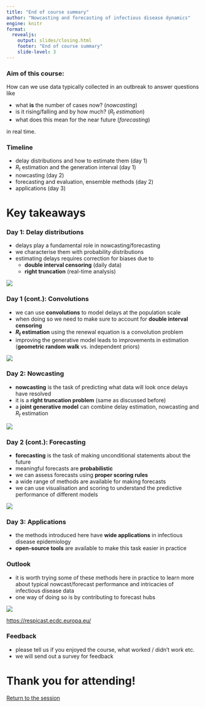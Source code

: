 ```yaml
---
title: "End of course summary"
author: "Nowcasting and forecasting of infectious disease dynamics"
engine: knitr
format:
  revealjs:
    output: slides/closing.html
    footer: "End of course summary"
    slide-level: 3
---
```


### Aim of this course:

How can we use data typically collected in an outbreak to answer questions like

- what **is** the number of cases now? (*nowcasting*)
- is it rising/falling and by how much? (*$R_t$ estimation*)
- what does this mean for the near future (*forecasting*)

in real time.

### Timeline

- delay distributions and how to estimate them (day 1)
- $R_t$ estimation and the generation interval (day 1)
- nowcasting (day 2)
- forecasting and evaluation, ensemble methods (day 2)
- applications (day 3)

# Key takeaways

### Day 1: Delay distributions {.smaller}

- delays play a fundamental role in nowcasting/forecasting
- we characterise them with probability distributions
- estimating delays requires correction for biases due to
  - **double interval censoring** (daily data)
  - **right truncation** (real-time analysis)
  
![](figures/truncation_final.png)

### Day 1 (cont.): Convolutions {.smaller}

- we can use **convolutions** to model delays at the population scale
- when doing so we need to make sure to account for **double interval censoring**
- **$R_t$ estimation** using the renewal equation is a convolution problem
- improving the generative model leads to improvements in estimation (**geometric random walk** vs. independent priors)

![](figures/r_convolution_sketch.png)

### Day 2: Nowcasting {.smaller}

- **nowcasting** is the task of predicting what data will look once delays have resolved
- it is a **right truncation problem** (same as discussed before)
- a **joint generative model** can combine delay estimation, nowcasting and $R_t$ estimation

![](figures/complete_reporting_triangle.png)

### Day 2 (cont.): Forecasting {.smaller}

- **forecasting** is the task of making unconditional statements about the future
- meaningful forecasts are **probabilistic**
- we can assess forecasts using **proper scoring rules**
- a wide range of methods are available for making forecasts
- we can use visualisation and scoring to understand the predictive performance of different models

![](figures/pit-log-scale.png)

### Day 3: Applications {.smaller}

- the methods introduced here have **wide applications** in infectious disease epidemiology
- **open-source tools** are available to make this task easier in practice

### Outlook {.smaller}

- it is worth trying some of these methods here in practice to learn more about typical nowcast/forecast performance and intricacies of infectious disease data
- one way of doing so is by contributing to forecast hubs

![](figures/respicast.png)

[https://respicast.ecdc.europa.eu/](https://respicast.ecdc.europa.eu/)

### Feedback {.smaller}

- please tell us if you enjoyed the course, what worked / didn't work etc.
- we will send out a survey for feedback

# Thank you for attending!

[Return to the session](../end-of-course-summary-and-discussion)
